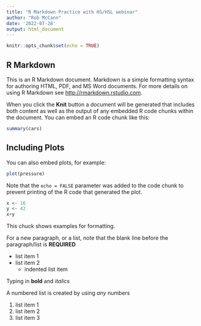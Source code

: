 ```yaml
---
title: "R Markdown Practice with HS/HSL webinar"
author: "Rob McCann"
date: '2022-07-28'
output: html_document
---
```


```r
knitr::opts_chunk$set(echo = TRUE)
```

## R Markdown

This is an R Markdown document. Markdown is a simple formatting syntax for authoring HTML, PDF, and MS Word documents. For more details on using R Markdown see <http://rmarkdown.rstudio.com>.

When you click the **Knit** button a document will be generated that includes both content as well as the output of any embedded R code chunks within the document. You can embed an R code chunk like this:

```r
summary(cars)
```

## Including Plots

You can also embed plots, for example:

```r
plot(pressure)
```

Note that the `echo = FALSE` parameter was added to the code chunk to prevent printing of the R code that generated the plot.

```r
x <- 16
y <- 42
x+y
```

This chuck shows examples for formatting.

For a new paragraph, or a list, note that the blank line before the paragraph/list is **REQUIRED**

- list item 1
- list item 2
  - indented list item

Typing in **bold** and _italics_ 

A numbered list is created by using _any_ numbers

1. list item 1
1. list item 2
4. list item 3
